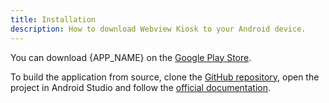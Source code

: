 ```yaml
---
title: Installation
description: How to download Webview Kiosk to your Android device.
---
```



You can download {APP_NAME} on the <a href={PLAYSTORE_URL} target="_blank">Google Play Store</a>.

To build the application from source, clone the <a href={GITHUB_URL} target="_blank">GitHub repository</a>, open
the project in Android Studio and follow the [official documentation](https://developer.android.com/studio/run).
